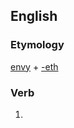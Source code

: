 ==English==

===Etymology===
[[envy]] + [[-eth]]

===Verb===
{{head|en|verb form}}

# {{en-archaic third-person singular of|envy}}